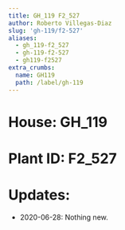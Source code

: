 ```yaml
---
title: GH_119 F2_527
author: Roberto Villegas-Diaz
slug: 'gh-119/f2-527'
aliases:
  - gh_119-f2_527
  - gh-119-f2-527
  - gh119-f2527
extra_crumbs:
  name: GH119
  path: /label/gh-119
---
```


# **House**: GH_119
# **Plant ID**: F2_527
# **Updates**: 
 - 2020-06-28: Nothing new.

